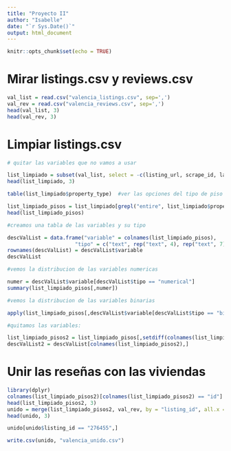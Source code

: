 ```yaml
---
title: "Proyecto II"
author: "Isabelle"
date: "`r Sys.Date()`"
output: html_document
---
```


```r
knitr::opts_chunk$set(echo = TRUE)
```

# Mirar listings.csv y reviews.csv

```r
val_list = read.csv("valencia_listings.csv", sep=',')
val_rev = read.csv("valencia_reviews.csv", sep=',')
head(val_list, 3)
head(val_rev, 3)
```

# Limpiar listings.csv

```r
# quitar las variables que no vamos a usar

list_limpiado = subset(val_list, select = -c(listing_url, scrape_id, last_scraped, source, picture_url, host_url, host_thumbnail_url, host_picture_url, minimum_minimum_nights, maximum_minimum_nights, minimum_maximum_nights, maximum_maximum_nights, minimum_nights_avg_ntm, maximum_nights_avg_ntm, calendar_updated, availability_30, availability_60, availability_90, calendar_last_scraped, number_of_reviews_l30d, calculated_host_listings_count, room_type, bathrooms_text, beds, calculated_host_listings_count, calculated_host_listings_count_entire_homes, calculated_host_listings_count_private_rooms, calculated_host_listings_count_shared_rooms))
head(list_limpiado, 3)
```
```r

table(list_limpiado$property_type)  #ver las opciones del tipo de piso

list_limpiado_pisos = list_limpiado[grepl("entire", list_limpiado$property_type, ignore.case = TRUE), ]  #quedamos con los pisos enteros
head(list_limpiado_pisos)
```
```r

#creamos una tabla de las variables y su tipo

descValList = data.frame("variable" = colnames(list_limpiado_pisos),
                      "tipo" = c("text", rep("text", 4), rep("text", 7), "binary", "text", rep("numerical", 2), "text", rep("binary", 2), rep("text", 3), rep("numerical", 2), "text", rep("numerical", 3), rep("text", 2), rep("numerical", 2), "binary", rep("numerical", 3), rep("text", 2), rep("numerical", 7), "text", "binary", "numerical"),  stringsAsFactors = FALSE)
rownames(descValList) = descValList$variable
descValList
```
```r

#vemos la distribucion de las variables numericas

numer = descValList$variable[descValList$tipo == "numerical"]
summary(list_limpiado_pisos[,numer])
```
```r

#vemos la distribucion de las variables binarias

apply(list_limpiado_pisos[,descValList$variable[descValList$tipo == "binary"]], 2, table, useNA = "i")
```
```r

#quitamos las variables:

list_limpiado_pisos2 = list_limpiado_pisos[,setdiff(colnames(list_limpiado_pisos), c("has_availability", "property_type"))]
descValList2 = descValList[colnames(list_limpiado_pisos2),]
```

# Unir las reseñas con las viviendas

```r
library(dplyr)
colnames(list_limpiado_pisos2)[colnames(list_limpiado_pisos2) == "id"] <- "listing_id"
head(list_limpiado_pisos2, 3)
unido = merge(list_limpiado_pisos2, val_rev, by = "listing_id", all.x = TRUE)
head(unido, 3)
```

```r

unido[unido$listing_id == "276455",]
```

```r

write.csv(unido, "valencia_unido.csv")
```
